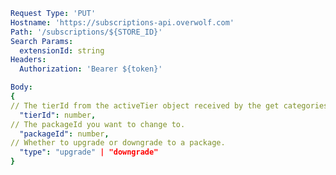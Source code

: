 ```yaml
Request Type: 'PUT'
Hostname: 'https://subscriptions-api.overwolf.com'
Path: '/subscriptions/${STORE_ID}'
Search Params:
  extensionId: string
Headers:
  Authorization: 'Bearer ${token}'

Body:
{
// The tierId from the activeTier object received by the get categories method.
  "tierId": number,
// The packageId you want to change to.
  "packageId": number, 
// Whether to upgrade or downgrade to a package.
  "type": "upgrade" | "downgrade" 
}
```